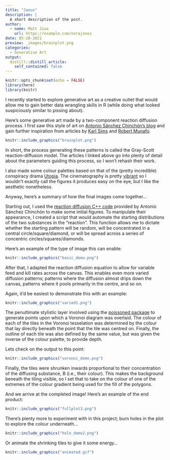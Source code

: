 ```yaml
---
title: "Janus"
description: |
  A short description of the post.
author:
  - name: Matt Jiwa
    url: https://example.com/norajones
date: 05-28-2021
preview: _images/brainplot.png
categories:
  - Generative Art
output:
  distill::distill_article:
    self_contained: false
---
```



```r
knitr::opts_chunk$set(echo = FALSE)
library(here)
library(knitr)
```

I recently started to explore generative art as a creative outlet that would allow me to gain better data wrangling skills in R (while doing what looked suspiciously similar to pissing about).

Here's some generative art made by a two-component reaction diffusion process. I first saw this style of art on [Antonio Sánchez Chinchón's blog](https://fronkonstin.com/2019/12/28/reaction-diffusion/) and gain further inspiration from articles by [Karl Sims](https://www.karlsims.com/rd.html) and [Robert Munafo](https://mrob.com/pub/comp/xmorphia/).

```r
knitr::include_graphics("brainplot.png")
```

In short, the process generating these patterns is called the Gray-Scott reaction-diffusion model. The articles I linked above go into plenty of detail about the parameters guiding this process, so I won't rehash their work.

I also made some colour palettes based on that of the (pretty incredible) conspiracy drama [Utopia](https://www.imdb.com/title/tt2384811/). The cinematography is pretty [vibrant](https://external-preview.redd.it/-jDVaUzmtdSYgYpbuyZI9UMx3m8WPGQIYFfRFtTE8qE.png?auto=webp&s=7e3a965e645d61b587486c00c2aa382db4c26a5b) so I wouldn't exactly call the figures it produces easy on the eye, but I like the aesthetic nonetheless.

Anyway, here's a summary of how the final images come together...

Starting out, I used the [reaction diffusion C++ code](https://github.com/aschinchon/reaction-diffusion) provided by Antonio Sánchez Chinchón to make some initial figures. To manipulate their appearance, I created a script that would automate the starting distributions of the two substances in the "reaction". This function allows me to dictate whether the starting pattern will be random, will be concentrated in a central circle/square/diamond, or will be spread across a series of concentric circles/squares/diamonds.

Here's an example of the type of image this can enable:

```r
knitr::include_graphics("basic_demo.png")
```

After that, I adapted the reaction diffusion equation to allow for variable feed and kill rates across the canvas. This enables even more varied diffusion patterns; patterns where the diffusion almost drips down the canvas, patterns where it pools primarily in the centre, and so on.

Again, it'd be easiest to demonstrate this with an example:

```r
knitr::include_graphics("varied1.png")
```

The penultimate stylistic layer involved using the [poissoned package](https://coolbutuseless.github.io/2019/06/25/poissoned-a-package-for-poisson-disc-sampling/) to generate points upon which a Voronoi diagram was overlaid. The colour of each of the tiles in the Voronoi tesselation was determined by the colour that lay directly beneath the point that the tile was centred on. Finally, the outline of each tile was also defined by the same value, but was given the inverse of the colour palette, to provide depth.

Lets check on the output to this point:

```r
knitr::include_graphics("voronoi_demo.png")
```

Finally, the tiles were shrunken inwards proportional to their concentration of the diffusing substance, B (i.e., their colour). This makes the background beneath the tiling visible, so I set that to take on the colour of one of the extremes of the colour gradient being used for the fill of the polygons.

And we arrive at the completed image! Here's an example of the end product:

```r
knitr::include_graphics("fullplot3.png")
```

There's plenty more to experiment with in this project; burn holes in the plot to explore the colour underneath...

```r
knitr::include_graphics("hole_demo2.png")
```

Or animate the shrinking tiles to give it some energy...


```r
knitr::include_graphics("animated.gif")
```



